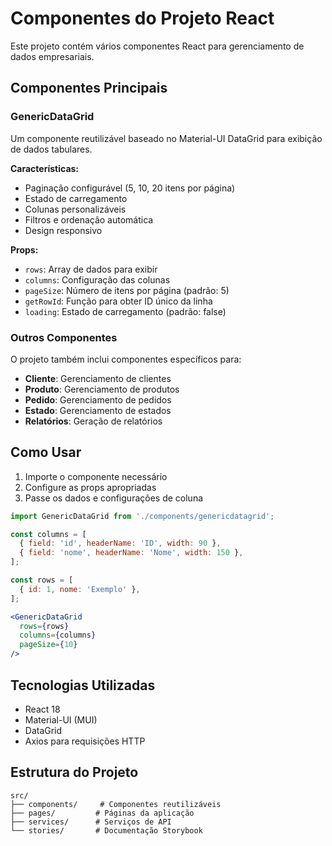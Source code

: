
<Meta title="Documentação/Componentes do Projeto" />

# Componentes do Projeto React

Este projeto contém vários componentes React para gerenciamento de dados empresariais.

## Componentes Principais

### GenericDataGrid
Um componente reutilizável baseado no Material-UI DataGrid para exibição de dados tabulares.

**Características:**
- Paginação configurável (5, 10, 20 itens por página)
- Estado de carregamento
- Colunas personalizáveis
- Filtros e ordenação automática
- Design responsivo

**Props:**
- `rows`: Array de dados para exibir
- `columns`: Configuração das colunas
- `pageSize`: Número de itens por página (padrão: 5)
- `getRowId`: Função para obter ID único da linha
- `loading`: Estado de carregamento (padrão: false)

### Outros Componentes

O projeto também inclui componentes específicos para:

- **Cliente**: Gerenciamento de clientes
- **Produto**: Gerenciamento de produtos
- **Pedido**: Gerenciamento de pedidos
- **Estado**: Gerenciamento de estados
- **Relatórios**: Geração de relatórios

## Como Usar

1. Importe o componente necessário
2. Configure as props apropriadas
3. Passe os dados e configurações de coluna

```jsx
import GenericDataGrid from './components/genericdatagrid';

const columns = [
  { field: 'id', headerName: 'ID', width: 90 },
  { field: 'nome', headerName: 'Nome', width: 150 },
];

const rows = [
  { id: 1, nome: 'Exemplo' },
];

<GenericDataGrid 
  rows={rows} 
  columns={columns} 
  pageSize={10} 
/>
```

## Tecnologias Utilizadas

- React 18
- Material-UI (MUI)
- DataGrid
- Axios para requisições HTTP

## Estrutura do Projeto

```
src/
├── components/     # Componentes reutilizáveis
├── pages/         # Páginas da aplicação
├── services/      # Serviços de API
└── stories/       # Documentação Storybook
```